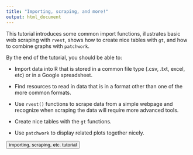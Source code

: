 ```yaml
---
title: "Importing, scraping, and more!"
output: html_document
---
```


This tutorial introduces some common import functions, illustrates basic web scraping with `rvest`, shows how to create nice tables with `gt`, and how to combine graphs with `patchwork`.

By the end of the tutorial, you should be able to:

* Import data into R that is stored in a common file type (.csv, .txt, excel, etc) or in a Google spreadsheet.  

* Find resources to read in data that is in a format other than one of the more common formats.

* Use `rvest()` functions to scrape data from a simple webpage and recognize when scraping the data will require more advanced tools.

* Create nice tables with the `gt` functions. 

* Use `patchwork` to display related plots together nicely.


<button onclick="document.location='https://importing-and-more-in-r.netlify.app/'">importing, scraping, etc. tutorial</button>